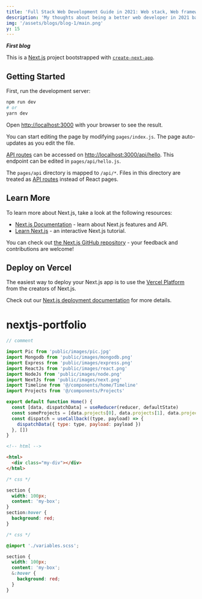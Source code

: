 ```yaml
---
title: 'Full Stack Web Development Guide in 2021: Web stack, Web framework, Learning path.'
description: 'My thoughts about being a better web developer in 2021 based on my experience.'
img: '/assets/blogs/blog-1/main.png'
y: 15
---
```


<CustomImage image={img} y='60' />

**_First blog_**

This is a [Next.js](https://nextjs.org/) project bootstrapped with [`create-next-app`](https://github.com/vercel/next.js/tree/canary/packages/create-next-app).

## Getting Started

First, run the development server:

```bash
npm run dev
# or
yarn dev
```

Open [http://localhost:3000](http://localhost:3000) with your browser to see the result.

You can start editing the page by modifying `pages/index.js`. The page auto-updates as you edit the file.

[API routes](https://nextjs.org/docs/api-routes/introduction) can be accessed on [http://localhost:3000/api/hello](http://localhost:3000/api/hello). This endpoint can be edited in `pages/api/hello.js`.

The `pages/api` directory is mapped to `/api/*`. Files in this directory are treated as [API routes](https://nextjs.org/docs/api-routes/introduction) instead of React pages.

## Learn More

To learn more about Next.js, take a look at the following resources:

- [Next.js Documentation](https://nextjs.org/docs) - learn about Next.js features and API.
- [Learn Next.js](https://nextjs.org/learn) - an interactive Next.js tutorial.

You can check out [the Next.js GitHub repository](https://github.com/vercel/next.js/) - your feedback and contributions are welcome!

## Deploy on Vercel

The easiest way to deploy your Next.js app is to use the [Vercel Platform](https://vercel.com/new?utm_medium=default-template&filter=next.js&utm_source=create-next-app&utm_campaign=create-next-app-readme) from the creators of Next.js.

Check out our [Next.js deployment documentation](https://nextjs.org/docs/deployment) for more details.

# nextjs-portfolio

```js
// comment

import Pic from 'public/images/pic.jpg'
import Mongodb from 'public/images/mongodb.png'
import Express from 'public/images/express.png'
import ReactJs from 'public/images/react.png'
import NodeJs from 'public/images/node.png'
import NextJs from 'public/images/next.png'
import Timeline from '@/components/home/Timeline'
import Projects from '@/components/Projects'

export default function Home() {
  const [data, dispatchData] = useReducer(reducer, defaultState)
  const someProjects = [data.projects[0], data.projects[1], data.projects[2]]
  const dispatch = useCallback((type, payload) => {
    dispatchData({ type: type, payload: payload })
  }, [])
}
```

```html
<!-- html -->

<html>
  <div class="my-div"></div>
</html>
```

```css
/* css */

section {
  width: 100px;
  content: 'my-box';
}
section:hover {
  background: red;
}
```

```scss
/* css */

@import './variables.scss';

section {
  width: 100px;
  content: 'my-box';
  &:hover {
    background: red;
  }
}
```
